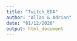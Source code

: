 ```yaml
---
title: "Twitch_EDA"
author: "Allan & Adrian"
date: "01/12/2020"
output: html_document
---
```


```r

```
